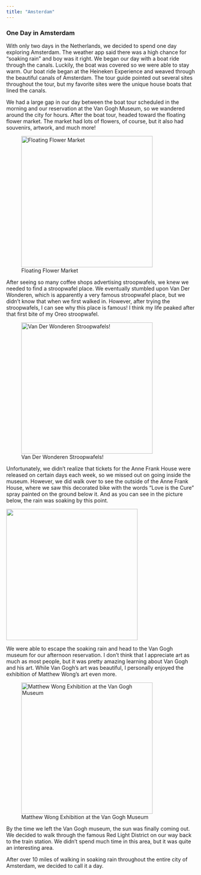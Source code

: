 ```yaml
---
title: "Amsterdam"
---
```


### One Day in Amsterdam

With only two days in the Netherlands, we decided to spend one day exploring Amsterdam. The weather app said there was a high chance for "soaking rain" and boy was it right. We began our day with a boat ride through the canals. Luckily, the boat was covered so we were able to stay warm. Our boat ride began at the Heineken Experience and weaved through the beautiful canals of Amsterdam. The tour guide pointed out several sites throughout the tour, but my favorite sites were the unique house boats that lined the canals. \

We had a large gap in our day between the boat tour scheduled in the morning and our reservation at the Van Gogh Museum, so we wandered around the city for hours. After the boat tour, headed toward the floating flower market. The market had lots of flowers, of course, but it also had souvenirs, artwork, and much more!

![Floating Flower Market](images/Amsterdam2.JPG){fig-align="center" width="350"}

After seeing so many coffee shops advertising stroopwafels, we knew we needed to find a stroopwafel place. We eventually stumbled upon Van Der Wonderen, which is apparently a very famous stroopwafel place, but we didn't know that when we first walked in. However, after trying the stroopwafels, I can see why this place is famous! I think my life peaked after that first bite of my Oreo stroopwafel.

![Van Der Wonderen Stroopwafels!](images/Amsterdam3.png){fig-align="center" width="350"}

Unfortunately, we didn't realize that tickets for the Anne Frank House were released on certain days each week, so we missed out on going inside the museum. However, we did walk over to see the outside of the Anne Frank House, where we saw this decorated bike with the words "Love is the Cure" spray painted on the ground below it. And as you can see in the picture below, the rain was soaking by this point.

![](images/Amsterdam4.jpg){fig-align="center" width="350"}

We were able to escape the soaking rain and head to the Van Gogh museum for our afternoon reservation. I don't think that I appreciate art as much as most people, but it was pretty amazing learning about Van Gogh and his art. While Van Gogh's art was beautiful, I personally enjoyed the exhibition of Matthew Wong's art even more.

![Matthew Wong Exhibition at the Van Gogh Museum](images/Amsterdam5.JPG){fig-align="center" width="350"}

By the time we left the Van Gogh museum, the sun was finally coming out. We decided to walk through the famous Red Light District on our way back to the train station. We didn't spend much time in this area, but it was quite an interesting area.

After over 10 miles of walking in soaking rain throughout the entire city of Amsterdam, we decided to call it a day.
